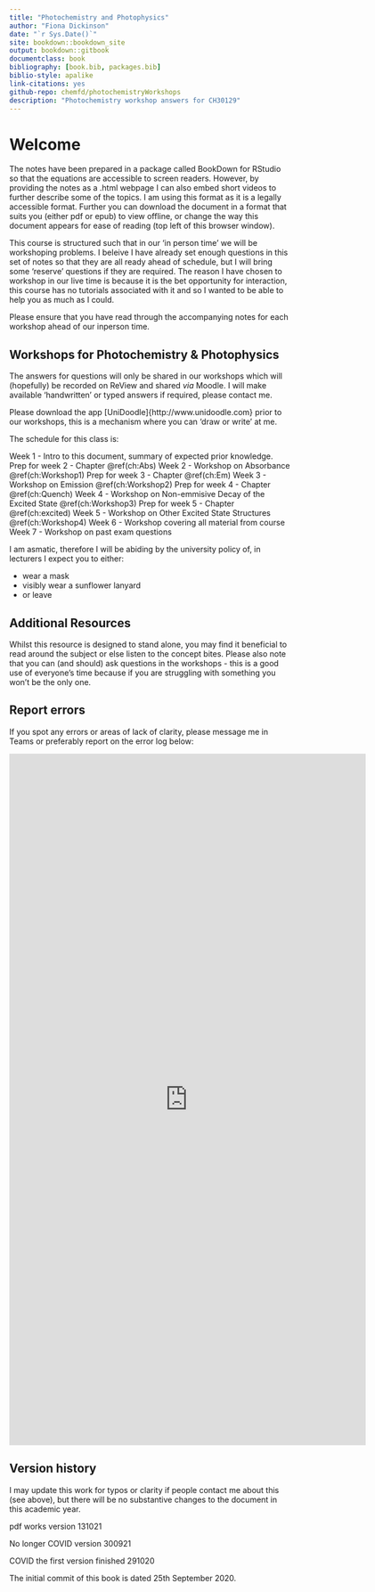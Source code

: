 ```yaml
--- 
title: "Photochemistry and Photophysics"
author: "Fiona Dickinson"
date: "`r Sys.Date()`"
site: bookdown::bookdown_site
output: bookdown::gitbook
documentclass: book
bibliography: [book.bib, packages.bib]
biblio-style: apalike
link-citations: yes
github-repo: chemfd/photochemistryWorkshops
description: "Photochemistry workshop answers for CH30129"
---
```

# Welcome 

The notes have been prepared in a package called BookDown for RStudio so that the equations are accessible to screen readers. However, by providing the notes as a .html webpage I can also embed short videos to further describe some of the topics. I am using this format as it is a legally accessible format. Further you can download the document in a format that suits you (either pdf or epub) to view offline, or change the way this document appears for ease of reading (top left of this browser window).

This course is structured such that in our 'in person time' we will be workshoping problems. I beleive I have already set enough questions in this set of notes so that they are all ready ahead of schedule, but I will bring some 'reserve' questions if they are required. The reason I have chosen to workshop in our live time is because it is the bet opportunity for interaction, this course has no tutorials associated with it and so I wanted to be able to help you as much as I could.

Please ensure that you have read through the accompanying notes for each workshop ahead of our inperson time.

## Workshops for Photochemistry & Photophysics

The answers for questions will only be shared in our workshops which will (hopefully) be recorded on ReView and shared *via* Moodle. I will make available 'handwritten' or typed answers if required, please contact me.

Please download the app [UniDoodle]{http://www.unidoodle.com} prior to our workshops, this is a mechanism where you can 'draw or write' at me.

The schedule for this class is:

Week 1 - Intro to this document, summary of expected prior knowledge.
Prep for week 2 - Chapter \@ref(ch:Abs)
Week 2 - Workshop on Absorbance \@ref(ch:Workshop1)
Prep for week 3 - Chapter \@ref(ch:Em)
Week 3 - Workshop on Emission \@ref(ch:Workshop2)
Prep for week 4 - Chapter \@ref(ch:Quench)
Week 4 - Workshop on Non-emmisive Decay of the Excited State \@ref(ch:Workshop3)
Prep for week 5 - Chapter \@ref(ch:excited)
Week 5 - Workshop on Other Excited State Structures \@ref(ch:Workshop4)
Week 6 - Workshop covering all material from course
Week 7 - Workshop on past exam questions

I am asmatic, therefore I will be abiding by the university policy of, in lecturers I expect you to either:

- wear a mask
- visibly wear a sunflower lanyard
- or leave

## Additional Resources {#sec:AddnRes}

Whilst this resource is designed to stand alone, you may find it beneficial to read around the subject or else listen to the concept bites. Please also note that you can (and should) ask questions in the workshops - this is a good use of everyone's time because if you are struggling with something you won't be the only one.

## Report errors

If you spot any errors or areas of lack of clarity, please message me in Teams or preferably report on the error log below:

<iframe src="https://docs.google.com/forms/d/e/1FAIpQLSc83b-C0FsgDr5eQxvT-2NWwEtvOEwYU1WbLE4j53wWfUDIXQ/viewform?embedded=true" width="640" height="1242" frameborder="0" marginheight="0" marginwidth="0">Loading…</iframe>

## Version history {-}
I may update this work for typos or clarity if people contact me about this (see above), but there will be no substantive changes to the document in this academic year.

pdf works version 131021

No longer COVID version 300921

COVID the first version finished 291020

The initial commit of this book is dated 25th September 2020.

